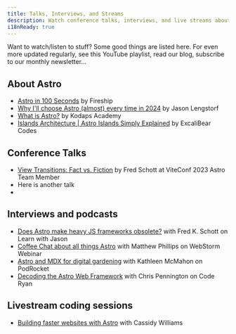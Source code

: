 ```yaml
---
title: Talks, Interviews, and Streams
description: Watch conference talks, interviews, and live streams about Astro!
i18nReady: true
---
```



Want to watch/listen to stuff? Some good things are listed here. For even more updated regularly, see this YouTube playlist, read our blog, subscribe to our monthly newsletter...

## About Astro

- [Astro in 100 Seconds](https://www.youtube.com/watch?v=dsTXcSeAZq8) by Fireship
- [Why I'll choose Astro (almost) every time in 2024](https://www.youtube.com/watch?v=kssIEqSJeMI) by Jason Lengstorf
- [What is Astro?](https://www.youtube.com/watch?v=oQDErNNzdwU) by Kodaps Academy
- [Islands Architecture | Astro Islands Simply Explained](https://www.youtube.com/watch?v=kwqlP6Pe0SI) by ExcaliBear Codes

## Conference Talks

- [View Transitions: Fact vs. Fiction](https://www.youtube.com/watch?v=iT-3amHK7tA&list=PLqGQbXn_GDmkOsHI7-Wrbv1GgAA4tJZhg&index=29)  by Fred Schott at ViteConf 2023<span style="margin: 0.25em;"><Badge variant="neutral">Astro Team Member</Badge></span>
- Here is another talk
- 

## Interviews and podcasts

- [Does Astro make heavy JS frameworks obsolete?](https://www.youtube.com/watch?v=4Ohi9G-RCcE) with Fred K. Schott on Learn with Jason
- [Coffee Chat about all things Astro](https://www.youtube.com/watch?v=3eyedOP83) with Matthew Phillips on WebStorm Webinar
- [Astro and MDX for digital gardening](https://podrocket.logrocket.com/astro-mdx-kathleen-mcmahon) with Kathleen McMahon on PodRocket
- [Decoding the Astro Web Framework](https://www.youtube.com/watch?v=4PKT8x78yOQ) with Chris Pennington on Code Ryan

## Livestream coding sessions

- [Building faster websites with Astro](https://www.youtube.com/watch?v=0eka27P4Pr4) with Cassidy Williams

